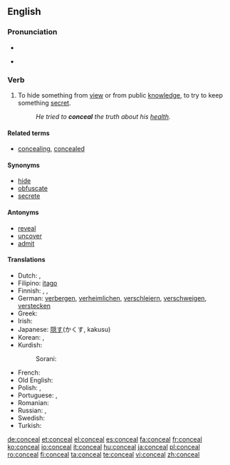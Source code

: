==English==

===Pronunciation===
* {{audio|en-us-conceal.ogg|Audio (US)}}

* {{rhymes|iːl}}

===Verb===
{{en-verb}}

# {{transitive}} To hide something from [[view]] or from public [[knowledge]], to try to keep something [[secret]].
#: ''He tried to '''conceal''' the truth about his [[health]].''

====Related terms====
* [[concealing]], [[concealed]]

====Synonyms====
* [[hide]]
* [[obfuscate]]
* [[secrete]]

====Antonyms====
* [[reveal]]
* [[uncover]]
* [[admit]]

====Translations====
{{trans-top|to hide something}}
* Dutch: {{t+|nl|verbergen}}, {{t+|nl|verstoppen}}
* Filipino: [[itago]]
* Finnish: {{t+|fi|kätkeä}}, {{t+|fi|salata}}, {{t+|fi|peittää}}
* German: [[verbergen]], [[verheimlichen]], [[verschleiern]], [[verschweigen]], [[verstecken]]
* Greek: {{t+|el|αποκρύπτω|sc=Grek}}
* Irish: {{t-|ga|ceil|xs=Irish}}
* Japanese: [[隠す]](かくす, kakusu)
* Korean: {{t+|ko|숨기다|sc=Hang}}, {{t+|ko|감추다|sc=Hang}}
* Kurdish:
*: Sorani: {{t|ku|شاردنه‌وه‌|tr=shArdinawa|sc=ku-Arab}}
{{trans-mid}}
* French: {{t+|fr|dissimuler}}
* Old English: {{t-|ang|miþan|alt=mīþan|xs=Old English}}
* Polish: {{t+|pl|ukrywać}}, {{t+|pl|chować}}
* Portuguese: {{t+|pt|esconder}}, {{t+|pt|omitir}}
* Romanian: {{t+|ro|ascunde}}
* Russian: {{t|ru|скрывать|tr=skryvát'|sc=Cyrl}} {{impf}}, {{t|ru|скрыть|tr=skryt'|sc=Cyrl}} {{pf}}
* Swedish: {{t+|sv|dölja}}
* Turkish: {{t+|tr|gizlemek}}
{{trans-bottom}}

[[de:conceal]]
[[et:conceal]]
[[el:conceal]]
[[es:conceal]]
[[fa:conceal]]
[[fr:conceal]]
[[ko:conceal]]
[[io:conceal]]
[[it:conceal]]
[[hu:conceal]]
[[ja:conceal]]
[[pl:conceal]]
[[ro:conceal]]
[[fi:conceal]]
[[ta:conceal]]
[[te:conceal]]
[[vi:conceal]]
[[zh:conceal]]